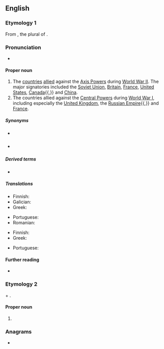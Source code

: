 {{also|allies|alliés}}
==English==

===Etymology 1===
From {{m|en|allies}}, the plural of {{m|en|ally}}.
{{wikipedia}}

===Pronunciation===
* {{IPA|/ˈælaɪz/|lang=en}}

====Proper noun====
{{en-proper noun}}

# The [[country|countries]] [[allied]] against the [[Axis Powers]] during [[World War II]]. The major signatories included the [[Soviet Union]], [[Britain]], [[France]], [[United States]], [[Canada]]{{,}} and [[China]].
# The countries allied against the [[Central Powers]] during [[World War I]], including especially the [[United Kingdom]], the [[Russian Empire]]{{,}} and [[France]].

=====Synonyms=====
* {{sense|both senses}} {{pedlink|Allied Powers}}
* {{sense|World War I}} {{pedlink|Entente Allies}}

=====Derived terms=====
* {{l|en|Allied}}

=====Translations=====
{{trans-top|in WWII}}
* Finnish: {{t+|fi|liittoutuneet|p}}
* Galician: {{t|gl|aliados|m-p}}
* Greek: {{t|el|Σύμμαχοι|m-p}}
{{trans-mid}}
* Portuguese: {{t|pt|aliados|m-p}}
* Romanian: {{t|ro|Aliați|m-p}}
{{trans-bottom}}

{{trans-top|in WWI}}
* Finnish: {{t|fi|ympärysvallat|p}}
* Greek: {{t|el|Σύμμαχοι|m-p}}
{{trans-mid}}
* Portuguese: {{t|pt|aliados|m-p}}
{{trans-bottom}}

====Further reading====
* {{pedia}}

===Etymology 2===
{{m|en|Allie}} + {{m|en|-s}}.

====Proper noun====
{{head|en|proper noun plural form}}

# {{plural of|Allie|lang=en}}

===Anagrams===
* {{anagrams|en|a=aeills|Sallie}}